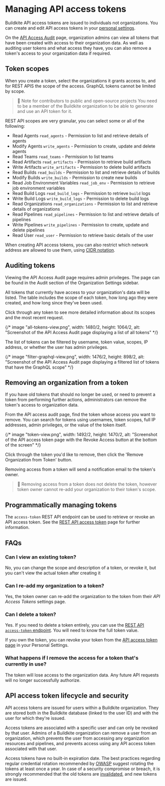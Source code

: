 # Managing API access tokens

Buildkite API access tokens are issued to individuals not organizations. You can create and edit API access tokens in your [personal settings](https://buildkite.com/user/api-access-tokens).

On the [API Access Audit](https://buildkite.com/organizations/~/api-access-audit) page, organization admins can view all tokens that have been created with access to their organization data. As well as auditing user tokens and what access they have, you can also remove a token's access to your organization data if required.


## Token scopes

When you create a token, select the organizations it grants access to, and for REST APIS the scope of the access. GraphQL tokens cannot be limited by scope.

>📘 Note for contributors to public and open-source projects
> You need to be a member of the Buildkite organization to be able to generate and use an API token for it.

REST API scopes are very granular, you can select some or all of the following:

* Read Agents `read_agents` - Permission to list and retrieve details of agents
* Modify Agents `write_agents` - Permission to create, update and delete agents
* Read Teams `read_teams` - Permission to list teams
* Read Artifacts `read_artifacts` - Permission to retrieve build artifacts
* Write Artifacts `write_artifacts` - Permission to delete build artifacts
* Read Builds `read_builds` - Permission to list and retrieve details of builds
* Modify Builds `write_builds` - Permission to create new builds
* Read Job Environment Variables `read_job_env` - Permission to retrieve job environment variables
* Read Build Logs `read_build_logs` - Permission to retrieve `build` logs
* Write Build Logs `write_build_logs` - Permission to delete build logs
* Read Organizations `read_organizations` - Permission to list and retrieve details of organizations
* Read Pipelines `read_pipelines` - Permission to list and retrieve details of pipelines
* Write Pipelines `write_pipelines` - Permission to create, update and delete pipelines
* Read User `read_user` - Permission to retrieve basic details of the user

When creating API access tokens, you can also restrict which network address are allowed to use them, using [CIDR notation](https://en.wikipedia.org/wiki/Classless_Inter-Domain_Routing).

## Auditing tokens

Viewing the API Access Audit page requires admin privileges. The page can be found in the Audit section of the Organization Settings sidebar.

All tokens that currently have access to your organization's data will be listed. The table includes the scope of each token, how long ago they were created, and how long since they've been used.

Click through any token to see more detailed information about its scopes and the most recent request.

{/* image "all-tokens-view.png", width: 1480/2, height: 1064/2, alt: "Screenshot of the API Access Audit page displaying a list of all tokens" */}

The list of tokens can be filtered by username, token value, scopes, IP address, or whether the user has admin privileges.

 {/* image "filter-graphql-view.png", width: 1476/2, height: 898/2, alt: "Screenshot of the API Access Audit page displaying a filtered list of tokens that have the GraphQL scope" */}

## Removing an organization from a token

If you have old tokens that should no longer be used, or need to prevent a token from performing further actions, administrators can remove the token's access to organization data.

From the API access audit page, find the token whose access you want to remove. You can search for tokens using usernames, token scopes, full IP addresses, admin privileges, or the value of the token itself.

{/* image "token-view.png", width: 1492/2, height: 1470/2, alt: "Screenshot of the API access token page with the Revoke Access button at the bottom of the screen" */}

Click through the token you'd like to remove, then click the 'Remove Organization from Token' button.

Removing access from a token will send a notification email to the token's owner.

>📘
> Removing access from a token does not delete the token, however token owner cannot re-add your organization to their token's scope.

## Programmatically managing tokens

The `access-token` REST API endpoint can be used to retrieve or revoke an API access token. See the [REST API access token](/docs/apis/rest-api/access-token) page for further information.

## FAQs

### Can I view an existing token?

No, you can change the scope and description of a token, or revoke it, but you can't view the actual token after creating it

### Can I re-add my organization to a token?

Yes, the token owner can re-add the organization to the token from their _API Access Tokens_ settings page.

### Can I delete a token?

Yes. If you need to delete a token entirely, you can use the [REST API `access-token` endpoint](/docs/apis/rest-api/access-token#revoke-the-current-token). You will need to know the full token value.

If you own the token, you can revoke your token from the [API access token page](https://buildkite.com/user/api-access-tokens) in your Personal Settings.

### What happens if I remove the access for a token that's currently in use?

The token will lose access to the organization data. Any future API requests will no longer successfully authorize.

## API access token lifecycle and security

API access tokens are issued for users within a Buildkite organization. They are stored both in the Buildkite database (linked to the user ID) and with the user for which they're issued.

Access tokens are associated with a specific user and can only be revoked by that user. Admins of a Buildkite organization can remove a user from an organization, which prevents the user from accessing any organization resources and pipelines, and prevents access using any API access token associated with that user.

Access tokens have no built-in expiration date. The best practices regarding regular credential rotation recommended by [OWASP](https://cheatsheetseries.owasp.org/cheatsheets/Cryptographic_Storage_Cheat_Sheet.html#key-lifetimes-and-rotation) suggest rotating the tokens at least once a year. In case of a security compromise or breach, it is strongly recommended that the old tokens are [invalidated](/docs/apis/managing-api-tokens#removing-an-organization-from-a-token), and new tokens are issued.
